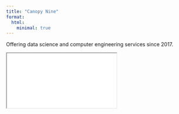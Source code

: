 ```yaml
---
title: "Canopy Nine"
format:
  html:
    minimal: true
---
```


Offering data science and computer engineering services since 2017.

```{=html}
<iframe class="slide-deck" src="rvasec14/"></iframe>
```

